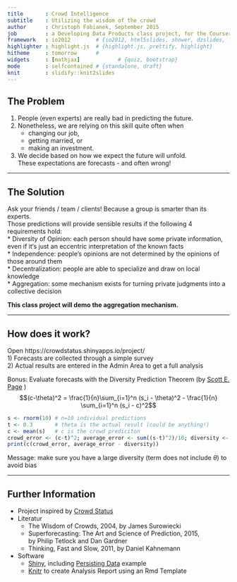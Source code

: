 ```yaml
---
title       : Crowd Intelligence
subtitle    : Utilizing the wisdom of the crowd
author      : Christoph Fabianek, September 2015
job         : a Developing Data Products class project, for the Coursera Data Science Specialization
framework   : io2012        # {io2012, html5slides, shower, dzslides, ...}
highlighter : highlight.js  # {highlight.js, prettify, highlight}
hitheme     : tomorrow      # 
widgets     : [mathjax]            # {quiz, bootstrap}
mode        : selfcontained # {standalone, draft}
knit        : slidify::knit2slides
---
```

<style>
em {
  font-style: italic
}
strong {
  font-weight: bold;
}
</style>

## The Problem

1. People (even experts) are really bad in predicting the future.
2. Nonetheless, we are relying on this skill quite often when
    * changing our job,
    * getting married, or
    * making an investment.
3. We decide based on how we expect the future will unfold.  
   These expectations are forecasts - and often wrong!

---

## The Solution

Ask your friends / team / clients! Because a group is smarter than its experts.  
Those predictions will provide sensible results if the following 4 requirements hold:  
  * Diversity of Opinion: each person should have some private information, even if it‘s just an eccentric interpretation of the known facts  
  * Independence: people’s opinions are not determined by the opinions of those around them  
  * Decentralization: people are able to specialize and draw on local knowledge  
  * Aggregation: some mechanism exists for turning private judgments into a collective decision  

**This class project will demo the aggregation mechanism.**

---

## How does it work?

Open https://crowdstatus.shinyapps.io/project/  
1) Forecasts are collected through a simple survey  
2) Actual results are entered in the Admin Area to get a full analysis  

Bonus: Evaluate forecasts with the Diversity Prediction Theorem (by [Scott E. Page](https://www.youtube.com/watch?v=KtaaCAJjGr4) )
   $$(c-\theta)^2 = \frac{1}{n}\sum_{i=1}^n (s_i - \theta)^2 - \frac{1}{n} \sum_{i=1}^n (s_i - c)^2$$

```r
s <- rnorm(10) # n=10 individual predictions
t <- 0.3       # theta is the actual result (could be anything!)
c <- mean(s)   # c is the crowd prediciton
crowd_error <- (c-t)^2; average_error <- sum((s-t)^2)/10; diversity <- sum((s-c)^2)/10
print(c(crowd_error, average_error - diversity))
```

Message: make sure you have a large diversity (term does not include $\theta$) to avoid bias

---

## Further Information

* Project inspired by [Crowd Status](https://www.crowdstatus.net)
* Literatur
  * The Wisdom of Crowds, 2004, by James Surowiecki
  * Superforecasting: The Art and Science of Prediction, 2015,  
    by Philip Tetlock and Dan Gardner
  * Thinking, Fast and Slow, 2011, by Daniel Kahnemann
  
* Software
  * [Shiny](http://shiny.rstudio.com/), including [Persisting Data](https://github.com/daattali/shiny-server/tree/master/persistent-data-storage)  example
  * [Knitr](http://yihui.name/knitr/) to create Analysis Report using an Rmd Template

